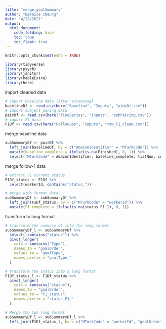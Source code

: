 ```yaml
---
title: "merge_goalSummary"
author: "Bernice Cheung"
date: "4/28/2021"
output:
  html_document:
    code_folding: hide
    toc: true
    toc_float: true
---
```


```r
knitr::opts_chunk$set(echo = TRUE)
```

```r
library(tidyverse)
library(psych)
library(janitor)
library(kableExtra)
library(here)
```

import cleaned data
```r
# import baseline data (after screening)
baselineDf <- read.csv(here("Baseline", "Inputs", "wideDf.csv"))
# import subject paring data
pairDf <- read.csv(here("TimeSeries", "Inputs", "subPairing.csv"))
# import F1 data
F1Df <- read.csv(here("Followups", "Inputs", "raw_F1_clean.csv"))
```

merge baseline data
```r
subSummaryDf <- pairDf %>%
  left_join(baselineDf, by = c("AmazonIdentifier" = "MTurkCode")) %>%
  mutate(baseline_complete = ifelse(is.na(Finished), 0, 1)) %>%
  select("MTurkCode" = AmazonIdentifier, baseline_complete, listNum, contains("Type"))
```

merge follow-1 data
```r
# extract F1 current status
F1Df_status <- F1Df %>%
  select(workerId, contains("status_"))

# merge wide format data
subSummaryDf <- subSummaryDf %>%
  left_join(F1Df_status, by = c("MTurkCode" = "workerId")) %>%
  mutate(F1_complete = ifelse(is.na(status_F1_1), 0, 1))

```

transform to long format
```r
# transform the summary df into the long format
subSummaryDf_l <- subSummaryDf %>%
  select(-contains("status")) %>%
  pivot_longer(
    cols = contains("Type"), 
    names_to = "goalOrder", 
    values_to = "goalType",
    names_prefix = "goalType_"
  )

# transform the status into a long format
F1Df_status_l <- F1Df_status %>%
  pivot_longer(
    cols = contains("status"), 
    names_to = "goalOrder", 
    values_to = "F1_status",
    names_prefix = "status_F1_"
  )

# Merge the two long format
subSummaryDf_l <- subSummaryDf_l %>%
  left_join(F1Df_status_l, by = c("MTurkCode" = "workerId", "goalOrder" = "goalOrder"))
```

